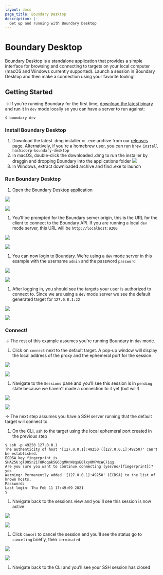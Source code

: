 ```yaml
---
layout: docs
page_title: Boundary Desktop
description: |-
  Get up and running with Boundary Desktop
---
```


# Boundary Desktop

Boundary Desktop is a standalone application that provides a simple interface
for browsing and connecting to targets on your local computer (macOS and Windows
currently supported). Launch a session in Boundary Desktop and then make a connection
using your favorite tooling!

## Getting Started

-> If you're running Boundary for the first time, [download the latest binary](https://www.boundaryproject.io/downloads)
and run it in `dev` mode locally so you can have a server to run against:

```shell-session
$ boundary dev
```

### Install Boundary Desktop

1. Download the latest .dmg installer or .exe archive from our [releases page](https://releases.hashicorp.com/boundary-desktop). Alternatively, if you're a homebrew user, you can run `brew install hashicorp-boundary-desktop`
1. In macOS, double-click the downloaded .dmg to run the installer by draggin and dropping Boundary into the applications folder
   ![](/img/desktop/macos/boundary-desktop-drag-to-install.png)
1. In Windows, extract downloaded archive and find .exe to launch

### Run Boundary Desktop

1. Open the Boundary Desktop application

   <Tabs>
<Tab heading="MacOS">

   ![](/img/desktop/macos/boundary-desktop-open.png)

   </Tab>
<Tab heading="Windows">

   ![](/img/desktop/windows/boundary-desktop-open.png)

   </Tab>
</Tabs>

1. You'll be prompted for the Boundary server origin, this is the URL for the client
   to connect to the Boundary API. If you are running a local `dev` mode server, this
   URL will be `http://localhost:9200`

   <Tabs>
<Tab heading="MacOS">

   ![](/img/desktop/macos/boundary-desktop-origin.png)

   </Tab>
<Tab heading="Windows">

   ![](/img/desktop/windows/boundary-desktop-origin.png)

   </Tab>
</Tabs>

1. You can now login to Boundary. We're using a `dev` mode server in this example with the
   username `admin` and the password `password`

   <Tabs>
<Tab heading="MacOS">

   ![](/img/desktop/macos/boundary-desktop-login.png)

   </Tab>
<Tab heading="Windows">

   ![](/img/desktop/windows/boundary-desktop-login.png)

   </Tab>
</Tabs>

1. After logging in, you should see the targets your user is authorized to connect to. Since
   we are using a `dev` mode server we see the default generated target for `127.0.0.1:22`

   <Tabs>
<Tab heading="MacOS">

   ![](/img/desktop/macos/boundary-desktop-landing.png)

   </Tab>
<Tab heading="Windows">

   ![](/img/desktop/windows/boundary-desktop-landing.png)

   </Tab>
</Tabs>

### Connect!

-> The rest of this example assumes you're running Boundary in `dev` mode.

1. Click on `connect` next to the default target. A pop-up window will display the local
   address of the proxy and the ephemeral port for the session

   <Tabs>
<Tab heading="MacOS">

   ![](/img/desktop/macos/boundary-desktop-connect.png)

   </Tab>
<Tab heading="Windows">

   ![](/img/desktop/windows/boundary-desktop-connect.png)

   </Tab>
</Tabs>

1. Navigate to the `Sessions` pane and you'll see this session is in `pending` state because we
   haven't made a connection to it yet (but will!)

   <Tabs>
<Tab heading="MacOS">

   ![](/img/desktop/macos/boundary-desktop-pending.png)

   </Tab>
<Tab heading="Windows">

   ![](/img/desktop/windows/boundary-desktop-pending.png)

   </Tab>
</Tabs>

-> The next step assumes you have a SSH server running that the default target will connect to.

1. On the CLI, `ssh` to the target using the local ephemeral port created in the previous step

```shell-session
$ ssh -p 49250 127.0.0.1
The authenticity of host '[127.0.0.1]:49250 ([127.0.0.1]:49250)' can't be established.
ECDSA key fingerprint is SHA256:glO05n2iT8Roqak5G63gMKnW8qsE0lxy0MPWcWC7iqg.
Are you sure you want to continue connecting (yes/no/[fingerprint])? yes
Warning: Permanently added '[127.0.0.1]:49250' (ECDSA) to the list of known hosts.
Password:
Last login: Thu Feb 11 17:49:09 2021
$
```

1. Navigate back to the sessions view and you'll see this session is now active

   <Tabs>
<Tab heading="MacOS">

   ![](/img/desktop/macos/boundary-desktop-active.png)

   </Tab>
<Tab heading="Windows">

   ![](/img/desktop/windows/boundary-desktop-active.png)

   </Tab>
</Tabs>

1. Click `Cancel` to cancel the session and you'll see the status go to `canceling` briefly, then `terminated`

   <Tabs>
<Tab heading="MacOS">

   ![](/img/desktop/macos/boundary-desktop-terminated.png)

   </Tab>
<Tab heading="Windows">

   ![](/img/desktop/windows/boundary-desktop-terminated.png)

   </Tab>
</Tabs>

1. Navigate back to the CLI and you'll see your SSH session has closed
